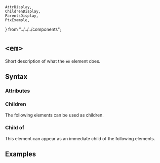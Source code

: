     AttrDisplay,
    ChildrenDisplay,
    ParentsDisplay,
    PtxExample,
} from "../../../components";

# `<em>`

Short description of what the `em` element does.

## Syntax

### Attributes

<AttrDisplay name="em" />

### Children

The following elements can be used as children.

<ChildrenDisplay name="em" />

### Child of

This element can appear as an immediate child of the following elements.

<ParentsDisplay name="em" />

## Examples

    